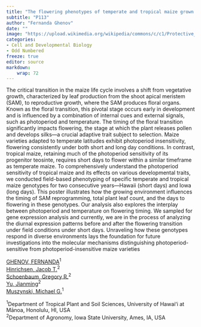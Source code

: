 ```yaml
---
title: "The flowering phenotypes of temperate and tropical maize grown in short and long day field environments"
subtitle: "P113"
author: "Fernanda Ghenov"
date: ""
image: "https://upload.wikimedia.org/wikipedia/commons/c/c1/Protective_Coleoptile_Tip_in_Zea_Mays_Embryo_%2847691344541%29.jpg"
categories: 
- Cell and Developmental Biology
- Odd Numbered
freeze: true
editor: source
markdown: 
    wrap: 72
---
```


The critical transition in the maize life cycle involves a shift from vegetative growth, characterized by leaf production from the shoot apical meristem (SAM), to reproductive growth, where the SAM produces floral organs. Known as the floral transition, this pivotal stage occurs early in development and is influenced by a combination of internal cues and external signals, such as photoperiod and temperature. The timing of the floral transition significantly impacts flowering, the stage at which the plant releases pollen and develops silks—a crucial adaptive trait subject to selection. Maize varieties adapted to temperate latitudes exhibit photoperiod insensitivity, flowering consistently under both short and long day conditions. In contrast, tropical maize, retaining much of the photoperiod sensitivity of its progenitor teosinte, requires short days to flower within a similar timeframe as temperate maize. To comprehensively understand the photoperiod sensitivity of tropical maize and its effects on various developmental traits, we conducted field-based phenotyping of specific temperate and tropical maize genotypes for two consecutive years—Hawaii (short days) and Iowa (long days). This poster illustrates how the growing environment influences the timing of SAM reprogramming, total plant leaf count, and the days to flowering in these genotypes. Our analysis also explores the interplay between photoperiod and temperature on flowering timing. We sampled for gene expression analysis and currently, we are in the process of analyzing the diurnal expression patterns before and after the flowering transition under field conditions under short days. Unraveling how these genotypes respond in diverse environments lays the foundation for future investigations into the molecular mechanisms distinguishing photoperiod-sensitive from photoperiod-insensitive maize varieties

<a href='mailto:fghenov@hawaii.edu'>GHENOV, FERNANDA</a><sup>1</sup><br><a href='mailto:jhinrich@iastate.edu'>Hinrichsen, Jacob T.</a><sup>2</sup><br><a href='mailto:gregorys@iastate.edu'>Schoenbaum, Gregory R.</a><sup>2</sup><br><a href='mailto:jmyu@iastate.edu'>Yu, Jianming</a><sup>2</sup><br><a href='mailto:mgmuszyn@hawaii.edu'>Muszynski, Michael G.</a><sup>1</sup><br>

<sup>1</sup>Department of Tropical Plant and Soil Sciences, University of Hawaiʻi at Mānoa, Honolulu, HI, USA<br><sup>2</sup>Department of Agronomy, Iowa State University, Ames, IA, USA<br>